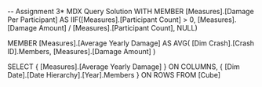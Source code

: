 -- Assignment 3* MDX Query Solution
WITH MEMBER [Measures].[Damage Per Participant] AS
    IIF([Measures].[Participant Count] > 0,
        [Measures].[Damage Amount] / [Measures].[Participant Count],
        NULL)

MEMBER [Measures].[Average Yearly Damage] AS
    AVG(
        [Dim Crash].[Crash ID].Members,
        [Measures].[Damage Amount]
    )

SELECT 
    { [Measures].[Average Yearly Damage] } ON COLUMNS,
    { [Dim Date].[Date Hierarchy].[Year].Members } ON ROWS
FROM [Cube]
